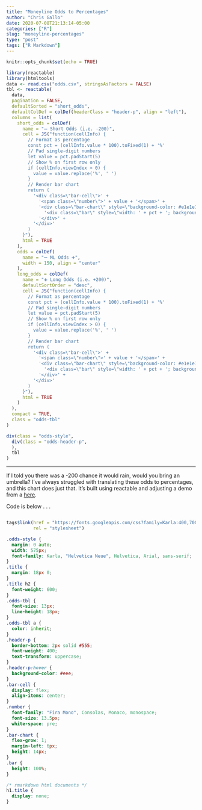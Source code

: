 ```yaml
---
title: "Moneyline Odds to Percentages"
author: "Chris Gallo"
date: 2020-07-08T21:13:14-05:00
categories: ["R"]
slug: "moneyline-percentages"
type: "post"
tags: ["R Markdown"]
---
```


```r
knitr::opts_chunk$set(echo = TRUE)
```


```r
library(reactable)
library(htmltools)
data <- read.csv("odds.csv", stringsAsFactors = FALSE)
tbl <- reactable(
  data,
  pagination = FALSE,
  defaultSorted = "short_odds",
  defaultColDef = colDef(headerClass = "header-p", align = "left"),
  columns = list(
    short_odds = colDef(
      name = "➖ Short Odds (i.e. -200)",
      cell = JS("function(cellInfo) {
        // Format as percentage
        const pct = (cellInfo.value * 100).toFixed(1) + '%'
        // Pad single-digit numbers
        let value = pct.padStart(5)
        // Show % on first row only
        if (cellInfo.viewIndex > 0) {
          value = value.replace('%', ' ')
        }
        // Render bar chart
        return (
          '<div class=\"bar-cell\">' +
            '<span class=\"number\">' + value + '</span>' +
            '<div class=\"bar-chart\" style=\"background-color: #e1e1e1\">' +
              '<div class=\"bar\" style=\"width: ' + pct + '; background-color: #00FF00\"></div>' +
            '</div>' +
          '</div>'
        )
      }"),
      html = TRUE
    ),
    odds = colDef(
      name = "➖ ML Odds ➕",
      width = 150, align = "center"
    ),
    long_odds = colDef(
      name = "➕ Long Odds (i.e. +200)",
      defaultSortOrder = "desc",
      cell = JS("function(cellInfo) {
        // Format as percentage
        const pct = (cellInfo.value * 100).toFixed(1) + '%'
        // Pad single-digit numbers
        let value = pct.padStart(5)
        // Show % on first row only
        if (cellInfo.viewIndex > 0) {
          value = value.replace('%', ' ')
        }
        // Render bar chart
        return (
          '<div class=\"bar-cell\">' +
            '<span class=\"number\">' + value + '</span>' +
            '<div class=\"bar-chart\" style=\"background-color: #e1e1e1\">' +
              '<div class=\"bar\" style=\"width: ' + pct + '; background-color: #F08080\"></div>' +
            '</div>' +
          '</div>'
        )
      }"),
      html = TRUE
    )
  ),
  compact = TRUE,
  class = "odds-tbl"
)

div(class = "odds-style",
  div(class = "odds-header-p",
  ),
  tbl
)

```
---

If I told you there was a -200 chance it would rain, would you bring an umbrella? I've always struggled with translating these odds to percentages, and this chart does just that. It's built using reactable and adjusting a demo from a [here](https://glin.github.io/reactable/articles/building-twitter-followers.html). 

Code is below . . .


```r
```

```r
tags$link(href = "https://fonts.googleapis.com/css?family=Karla:400,700|Fira+Mono&display=fallback",
          rel = "stylesheet")
```

```css
.odds-style {
  margin: 0 auto;
  width: 575px;
  font-family: Karla, "Helvetica Neue", Helvetica, Arial, sans-serif;
}
.title {
  margin: 18px 0;
}
.title h2 {
  font-weight: 600;
}
.odds-tbl {
  font-size: 13px;
  line-height: 18px;
}
.odds-tbl a {
  color: inherit;
}
.header-p {
  border-bottom: 2px solid #555;
  font-weight: 400;
  text-transform: uppercase;
}
.header-p:hover {
  background-color: #eee;
}
.bar-cell {
  display: flex;
  align-items: center;
}
.number {
  font-family: "Fira Mono", Consolas, Monaco, monospace;
  font-size: 13.5px;
  white-space: pre;
}
.bar-chart {
  flex-grow: 1;
  margin-left: 6px;
  height: 14px;
}
.bar {
  height: 100%;
}
```

```css
/* rmarkdown html documents */
h1.title {
  display: none;
}
```